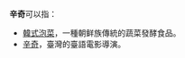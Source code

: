 {{noteTA
|1=zh-hans:朝鲜泡菜;zh-hant:韓式泡菜;
}}
'''辛奇'''可以指：
* [[韓式泡菜|韓式泡菜]]，一種朝鲜族傳統的蔬菜發酵食品。
* [[辛奇_(臺灣導演)|辛奇]]，臺灣的臺語電影導演。
{{disambig}}